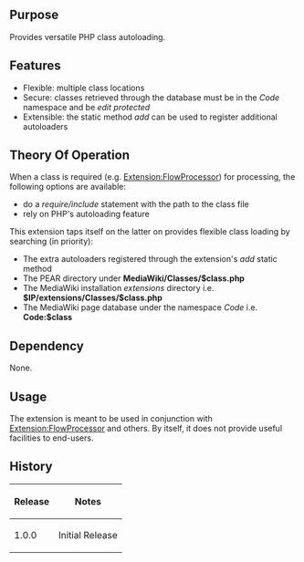 {{Extension
|name        = ClassProcessor
|status      = beta
|author      = [[user:jldupont|Jean-Lou Dupont]]
|image       =
|version     = 1.0.0
|update      =
|mediawiki   = 1.11, 1.12
|download    = [http://mediawiki.googlecode.com/svn/tags/ClassProcessor/ SVN]
|readme      =
|changelog   = See SVN ($Id$)
|description = 
|parameters  =
|rights      =
|example     =
}}
== Purpose ==
Provides versatile PHP class autoloading.

== Features ==
* Flexible: multiple class locations 
* Secure: classes retrieved through the database must be in the ''Code'' namespace and be ''edit protected''
* Extensible: the static method ''add'' can be used to register additional autoloaders

== Theory Of Operation ==
When a class is required (e.g. [[Extension:FlowProcessor]]) for processing, the following options are available:
* do a ''require/include'' statement with the path to the class file
* rely on PHP's autoloading feature
This extension taps itself on the latter on provides flexible class loading by searching (in priority):
* The extra autoloaders registered through the extension's ''add'' static method
* The PEAR directory under '''MediaWiki/Classes/$class.php'''
* The MediaWiki installation ''extensions'' directory i.e. '''$IP/extensions/Classes/$class.php'''
* The MediaWiki page database under the namespace ''Code'' i.e. '''Code:$class'''

<!--requires [[Extension:VersaComment]]-->
<!--{{
== Example ==
[[{{FULLPAGENAMEE}}/Tests]]
}}-->

== Dependency ==
None.

{{Pear|ClassProcessor}}

== Usage ==
The extension is meant to be used in conjunction with [[Extension:FlowProcessor]] and others. By itself, it does not provide useful facilities to end-users.

== History ==
{|class='datatable'
! Release !! Notes
|-
| 1.0.0 || Initial Release
|}
